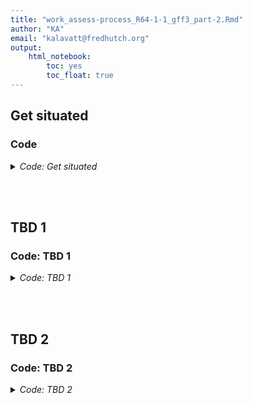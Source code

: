 ```yaml
---
title: "work_assess-process_R64-1-1_gff3_part-2.Rmd"
author: "KA"
email: "kalavatt@fredhutch.org"
output:
    html_notebook:
        toc: yes
        toc_float: true
---
```


## Get situated
### Code
<details>
<summary><i>Code: Get situated</i></summary>

```r
#!/usr/bin/env Rscript

suppressMessages(library(GenomicRanges))
suppressMessages(library(IRanges))
suppressMessages(library(plyr))
suppressMessages(library(readxl))
suppressMessages(library(rtracklayer))
suppressMessages(library(tidyverse))

options(scipen = 999)
options(ggrepel.max.overlaps = Inf)

if(stringr::str_detect(getwd(), "kalavattam")) {
    p_local <- "/Users/kalavattam/Dropbox/FHCC"
} else {
    p_local <- "/Users/kalavatt/projects-etc"
}
p_wd <- "2022_transcriptome-construction/results/2023-0215"

setwd(paste(p_local, p_wd, sep = "/"))
getwd()

rm(p_local, p_wd)
```
</details>
<br />
<br />

## TBD 1
### Code: TBD 1
<details>
<summary><i>Code: TBD 1</i></summary>

```r
#!/usr/bin/env Rscript

p_Q <- "outfiles_gtf-gff3/Trinity-GG/Q_N/filtered/locus"
f_Q <- "Q_mkc-4_gte-pctl-25.gtf"
gtf_Q <- rtracklayer::import(paste(p_Q, f_Q, sep = "/")) %>%
    tibble::as_tibble() %>%
    dplyr::select(-c(phase, score)) %>%
    dplyr::arrange(seqnames, start, strand)

p_G <- "outfiles_gtf-gff3/Trinity-GG/G_N/filtered/locus"
f_G <- "G1_mkc-4_gte-pctl-25.gtf"
gtf_G1 <- rtracklayer::import(paste(p_G, f_G, sep = "/")) %>%
    tibble::as_tibble() %>%
    dplyr::select(-c(phase, score)) %>%
    dplyr::arrange(seqnames, start, strand)

rm(p_Q, f_Q)
rm(p_G, f_G)
```
</details>
<br />
<br />

## TBD 2
### Code: TBD 2
<details>
<summary><i>Code: TBD 2</i></summary>

```r
#!/usr/bin/env Rscript

#TODO #PICKUPHERE
p_gtf_all <- "processed_features-intergenic_sense-antisense.gtf"
f_gtf_all <- "processed_features-intergenic_sense-antisense.gtf"
gtf_all <- 

g_Q <- makeGRangesFromDataFrame(gtf_Q, keep.extra.columns = TRUE)
g_G1 <- makeGRangesFromDataFrame(gtf_G1, keep.extra.columns = TRUE)
g_all <- makeGRangesFromDataFrame(gtf_all, keep.extra.columns = TRUE)

overlap_Q_v_all <- IRanges::findOverlaps(g_Q, g_all)
overlap_G1_v_all <- IRanges::findOverlaps(g_G1, g_all)

gtf_Q[queryHits(overlap_Q_v_all), ]
gtf_all[subjectHits(overlap_Q_v_all), ]

#  Create rows for feature in "Q" overlapping feature in "all"
#PICKUPHERE #LATER
wrt_Q_all <- dplyr::bind_cols(
    gtf_Q[queryHits(overlap_Q_v_all), ],
    gtf_all[subjectHits(overlap_Q_v_all), ]
) %>%
    dplyr::rename(
        seqnames = seqnames...1,
        start = start...2,
        end = end...3,
        width = width...4,
        strand = strand...5,
        source = source...6,
        type = type...7,
        ID = ID...8,
        seqnames_all = seqnames...11,
        start_all = start...12,
        end_all = end...13,
        width_all = width...14,
        strand_all = strand...15,
        source_all = source...16,
        type_all = type...17,
        ID_all = ID...18,
        dbxref_all = dbxref,
        Name_all = Name,
        Note_all = Note,
        Ontology_term_all = Ontology_term,
        orf_classification_all = orf_classification,
        Alias_all = Alias,
        gene_all = gene
    )

#  If they overlap after stratifying for 'chr' and 'strand', then organize rows
#+ into groups  
wrt_Q_all_group_chr_strand <- plyr::ddply(
    wrt_Q_all,
    c("seqnames", "strand"),
    function(x) { 
        #  Check if a record should be linked with the previous record
        y <- c(NA, x$end[-nrow(x)])
        z <- ifelse(is.na(y), 0, y)
        z <- cummax(z)
        z[is.na(y)] <- NA
        x$previous_end <- z
        
        return(x)
    }
)
wrt_Q_all_group_chr_strand <- wrt_Q_all_group_chr_strand %>%
    dplyr::relocate(c(start_all, end_all), .after = end)
wrt_Q_all_group_chr_strand$new_group <-
    is.na(wrt_Q_all_group_chr_strand$previous_end) | 
        (
            wrt_Q_all_group_chr_strand$start >=
            wrt_Q_all_group_chr_strand$previous_end
        )
wrt_Q_all_group_chr_strand$group <- cumsum(wrt_Q_all_group_chr_strand$new_group)
wrt_Q_all_group_chr_strand <- wrt_Q_all_group_chr_strand %>%
    dplyr::mutate(type_ID_all = paste0(type_all, ": ", ID_all))

#  Calculate percent overlaps between "Q" and "all" features and vice versa
percent_overlap <- function(x_start, x_end, y_start, y_end){
    x_length <- abs((x_end + 1) - x_start)
    
    #  Determine "largest" start
    max_start <- max(c(
        x_start, y_start
    ))
    
    #  Determine "smallest" end
    min_end <- min(c(
        (x_end + 1), (y_end + 1)
    ))
    
    overlap <- ifelse(
        (min_end - max_start) <= 0, 0, (min_end - max_start)
    )
    
    percent_overlap <- ((overlap / x_length) * 100)
    
    return(percent_overlap)
}


test <- wrt_Q_all_group_chr_strand
test$pct_Q_over_all <- mapply(
    percent_overlap, test$start, test$end, test$start_all, test$end_all
)
test$pct_all_over_Q <- mapply(
    percent_overlap, test$start_all, test$end_all, test$start, test$end
)
test <- test %>%
    dplyr::relocate(
        c(pct_Q_over_all, pct_all_over_Q, type_ID_all, group), .after = end_all
    )

# test_overlaps <- percent_overlap(
#     test$start, test$end, test$start_all, test$end_all
# )
# test_overlaps %>% table()
# 
# (test$start <= test$end_all) %>% table()
# (test$end >= test$start_all) %>% table()
# test_olap <- (test$start <= test$end_all) & (test$end >= test$start_all)

#  Aggregate the data
wrt_Q_all_agg_chr_strand <- plyr::ddply(
    wrt_Q_all_group_chr_strand,
    .(seqnames, strand, group),
    plyr::summarize, 
    start = min(start),
    end = max(end),
    width = (end - start) + 1,
    ID = paste0(ID, collapse = "; "),
    dbxref = paste0(dbxref, collapse = "; "),
    Name = paste0(type_ID, collapse = "; "),
    Note = paste0(Note, collapse = "; "),
    Ontology_term = paste0(Ontology_term, collapse = "; "),
    Alias = paste0(type, collapse = "; ")
) %>%
    dplyr::mutate(
        strand = strand,
        source = "SGD (KA)",
        type = ifelse(
            Alias == "pseudogene" | Alias == "pseudogene; pseudogene",
            "PG",
            "TE"
        ),
        orf_classification = NA_character_,
        gene = NA_character_
    ) %>%
    dplyr::select(-group) %>% 
    dplyr::arrange(seqnames, start, strand) %>%
    dplyr::relocate(c(
        seqnames, start, end, width, strand, source, type, ID, dbxref, Name,
        Note, Ontology_term, orf_classification, Alias, gene
    ))

details_Alias <- wrt_Q_all_agg_chr_strand$Alias %>%
    stringr::str_remove_all("s") %>%
    stringr::str_split("; ") %>%
    purrr::map(sort) %>%
    purrr::map(unique)
details_Alias <- sapply(
    details_Alias[!sapply(details_Alias, purrr::is_empty)],
    paste,
    collapse = " "
) %>%
    gsub("long_terminal_repeat", "LTR", .) %>%
    gsub("LTR_retrotranpoon", "RT", .) %>%
    gsub("tranpoable_element_gene", "TE", .) %>%
    gsub("peudogene", "PG", .)

details_Name <- wrt_Q_all_agg_chr_strand$Name %>%
    stringr::str_remove_all("s") %>%
    stringr::str_split("; ") %>%
    purrr::map(sort) %>%
    purrr::map(unique)
details_Name <- sapply(
    details_Name[!sapply(details_Name, purrr::is_empty)],
    paste,
    collapse = "; "
) %>%
    gsub("long_terminal_repeat", "LTR", .) %>%
    gsub("LTR_retrotranpoon", "RT", .) %>%
    gsub("tranpoable_element_gene", "TE_gene", .) %>%
    gsub("peudogene", "PG", .)

wrt_Q_all_agg_chr_strand$Name <- details_Name
wrt_Q_all_agg_chr_strand$Alias <- details_Alias
wrt_Q_all_agg_chr_strand$n_types <- ifelse(
    grepl(" ", wrt_Q_all_agg_chr_strand$Alias, fixed = TRUE),
    stringr::str_count(wrt_Q_all_agg_chr_strand$Alias, " ") + 1,
    1
)
wrt_Q_all_agg_chr_strand$n_features <- ifelse(
    grepl(";", wrt_Q_all_agg_chr_strand$ID, fixed = TRUE),
    stringr::str_count(wrt_Q_all_agg_chr_strand$ID, ";") + 1,
    1
)

wrt_Q_all <- wrt_Q_all_agg_chr_strand
wrt_Q_all$ID <- gsub("; ", "_", wrt_Q_all$ID)
wrt_Q_all$Ontology_term <- wrt_Q_all$Ontology_term %>%
    gsub("; ", "_", .) %>%
    gsub(", ", "-", .)
wrt_Q_all$Name <- wrt_Q_all$Name %>%
    gsub(": ", "-", .) %>%
    gsub("; ", "_", .) %>%
    gsub("TE_gene", "TE", .)
# wrt_Q_all %>%
#     dplyr::group_by(strand) %>%
#     dplyr::summarize(n = dplyr::n())

rm(wrt_Q_all_agg_chr_strand, wrt_Q_all_group_chr_strand, details_Alias, details_Name)

```
</details>
<br />
